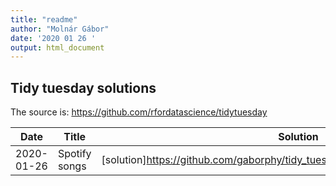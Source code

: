 ```yaml
---
title: "readme"
author: "Molnár Gábor"
date: '2020 01 26 '
output: html_document
---
```


## Tidy tuesday solutions

The source is:  <https://github.com/rfordatascience/tidytuesday>



|Date|Title|Solution|
|-|-|-|
|2020-01-26|Spotify songs|[solution]<https://github.com/gaborphy/tidy_tuesdays/blob/master/tt20200121.Rmd>|